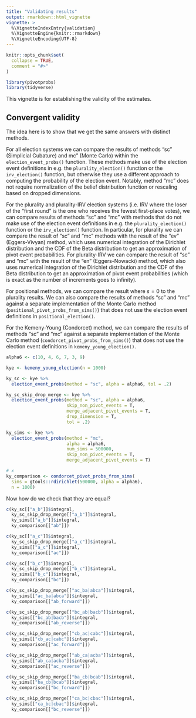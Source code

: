 ```yaml
---
title: "Validating results"
output: rmarkdown::html_vignette
vignette: >
  %\VignetteIndexEntry{validation}
  %\VignetteEngine{knitr::rmarkdown}
  %\VignetteEncoding{UTF-8}
---
```


```r
knitr::opts_chunk$set(
  collapse = TRUE,
  comment = "#>"
)
```

```r
library(pivotprobs)
library(tidyverse)
```


This vignette is for establishing the validity of the estimates. 


## Convergent validity

The idea here is to show that we get the same answers with distinct methods. 

For all election systems we can compare the results of methods "sc" (Simplicial Cubature) and mc" (Monte Carlo) within the `election_event_probs()` function. These methods make use of the election event definitions in e.g. the `plurality_election()` function or the `irv_election()` function, but otherwise they use a different approach to computing the probability of the election event. Notably, method "mc" does not require normalization of the belief distribution function or rescaling based on dropped dimensions.

For the plurality and plurality-IRV election systems (i.e. IRV where the loser of the "first round" is the one who receives the fewest first-place votes), we can compare results of methods "sc" and "mc" with methods that do not make use of the election event definitions in e.g. the `plurality_election()` function or the `irv_election()` function. In particular, for plurality we can compare the result of "sc" and "mc" methods with the result of the "ev" (Eggers-Vivyan) method, which uses numerical integration of the Dirichlet distribution and the CDF of the Beta distribution to get an approximation of pivot event probabilities. For plurality-IRV we can compare the result of "sc" and "mc" with the result of the "en" (Eggers-Nowacki) method, which also uses numerical integration of the Dirichlet distribution and the CDF of the Beta distribution to get an approximation of pivot event probabilities (which is exact as the number of increments goes to infinity). 

For positional methods, we can compare the result where $s=0$ to the plurality results. We can also compare the results of methods "sc" and "mc" against a separate implementation of the Monte Carlo method (`positional_pivot_probs_from_sims()`) that does not use the election event definitions in `positional_election()`.  

For the Kemeny-Young (Condorcet) method, we can compare the results of methods "sc" and "mc" against a separate implementation of the Monte Carlo method (`condorcet_pivot_probs_from_sims()`) that does not use the election event definitions in `kemeny_young_election()`.    

```r
alpha6 <- c(10, 4, 6, 7, 3, 9)

kye <- kemeny_young_election(n = 1000)

ky_sc <- kye %>% 
  election_event_probs(method = "sc", alpha = alpha6, tol = .2) 

ky_sc_skip_drop_merge <- kye %>% 
  election_event_probs(method = "sc", alpha = alpha6, 
                       skip_non_pivot_events = T,
                       merge_adjacent_pivot_events = T, 
                       drop_dimension = T,
                       tol = .2) 
```

```r
ky_sims <- kye %>% 
  election_event_probs(method = "mc", 
                       alpha = alpha6, 
                       num_sims = 500000,
                       skip_non_pivot_events = T,
                       merge_adjacent_pivot_events = T) 
```

```r
# x
ky_comparison <- condorcet_pivot_probs_from_sims(
  sims = gtools::rdirichlet(500000, alpha = alpha6), 
  n = 1000)
```

Now how do we check that they are equal? 


```r
c(ky_sc[["a_b"]]$integral,
  ky_sc_skip_drop_merge[["a_b"]]$integral,
  ky_sims[["a_b"]]$integral,
  ky_comparison[["ab"]])

c(ky_sc[["a_c"]]$integral,
  ky_sc_skip_drop_merge[["a_c"]]$integral,
  ky_sims[["a_c"]]$integral,
  ky_comparison[["ac"]])

c(ky_sc[["b_c"]]$integral,
  ky_sc_skip_drop_merge[["b_c"]]$integral,
  ky_sims[["b_c"]]$integral,
  ky_comparison[["bc"]])

```


```r
c(ky_sc_skip_drop_merge[["ac_ba|abca"]]$integral,
  ky_sims[["ac_ba|abca"]]$integral,
  ky_comparison[["ab_forward"]])

c(ky_sc_skip_drop_merge[["bc_ab|bacb"]]$integral,
  ky_sims[["bc_ab|bacb"]]$integral,
  ky_comparison[["ab_reverse"]])

c(ky_sc_skip_drop_merge[["cb_ac|cabc"]]$integral,
  ky_sims[["cb_ac|cabc"]]$integral,
  ky_comparison[["ac_forward"]])

c(ky_sc_skip_drop_merge[["ab_ca|acba"]]$integral,
  ky_sims[["ab_ca|acba"]]$integral,
  ky_comparison[["ac_reverse"]])

c(ky_sc_skip_drop_merge[["ba_cb|bcab"]]$integral,
  ky_sims[["ba_cb|bcab"]]$integral,
  ky_comparison[["bc_forward"]])

c(ky_sc_skip_drop_merge[["ca_bc|cbac"]]$integral,
  ky_sims[["ca_bc|cbac"]]$integral,
  ky_comparison[["bc_reverse"]])


```

